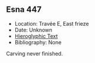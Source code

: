 ## Esna 447 {-}

- Location: Travée E, East frieze
- Date: Unknown
- [Hieroglyphic Text](https://www.ifao.egnet.net/uploads/publications/enligne/Temples-Esna004.pdf#page=109){target="_blank"}  
- Bibliography: None

Carving never finished.  